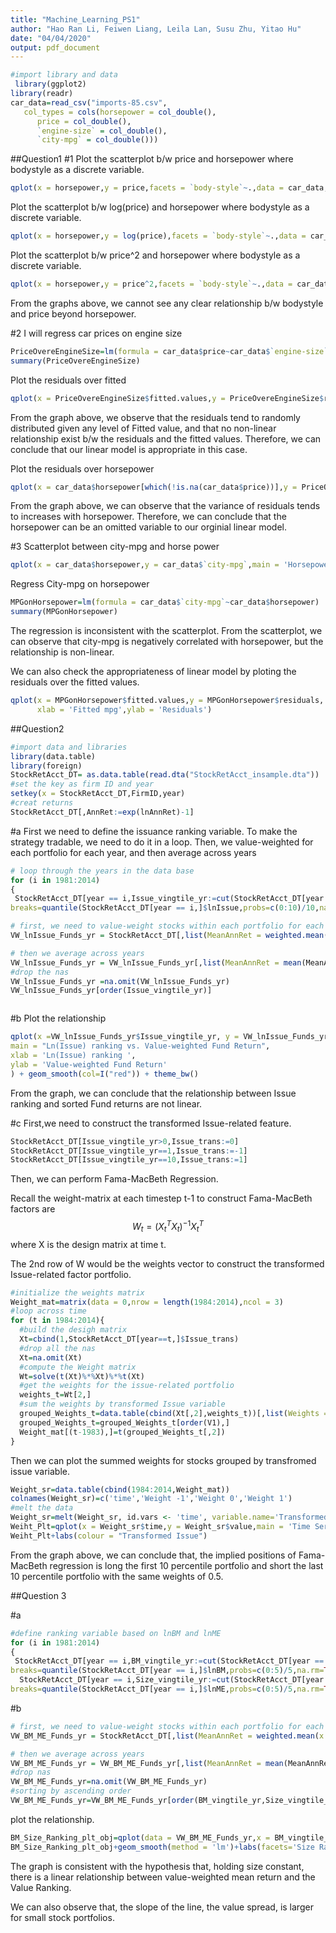 ```yaml
---
title: "Machine_Learning_PS1"
author: "Hao Ran Li, Feiwen Liang, Leila Lan, Susu Zhu, Yitao Hu"
date: "04/04/2020"
output: pdf_document
---
```


```r
#import library and data 
 library(ggplot2)
library(readr)
car_data=read_csv("imports-85.csv", 
   col_types = cols(horsepower = col_double(), 
      price = col_double(),
      `engine-size` = col_double(),
      `city-mpg` = col_double()))
```
##Question1
#1
Plot the scatterplot b/w price and horsepower where bodystyle as a discrete variable.



```r
qplot(x = horsepower,y = price,facets = `body-style`~.,data = car_data,main = "Price vs. Horsepower",xlab = 'Horsepower',ylab = 'Price')+geom_smooth(method = 'lm')+theme_bw()
```



Plot the scatterplot b/w log(price) and horsepower where bodystyle as a discrete variable.
```r
qplot(x = horsepower,y = log(price),facets = `body-style`~.,data = car_data,main = "log(Price) vs. Horsepower",xlab = 'Horsepower',ylab = 'log(Price)')+geom_smooth(method = 'lm')+theme_bw()
```



Plot the scatterplot b/w price^2 and horsepower where bodystyle as a discrete variable.
```r
qplot(x = horsepower,y = price^2,facets = `body-style`~.,data = car_data,main = "Price^2 vs. Horsepower",xlab = 'Horsepower',ylab = 'Price^2')+geom_smooth(method = 'lm')+theme_bw()
```

From the graphs above, we cannot see any clear relationship b/w bodystyle and price beyond horsepower. 

#2
I will regress car prices on engine size 

```r
PriceOvereEngineSize=lm(formula = car_data$price~car_data$`engine-size`)
summary(PriceOvereEngineSize)
```
Plot the residuals over fitted 

```r
qplot(x = PriceOvereEngineSize$fitted.values,y = PriceOvereEngineSize$residuals,main = 'Residuals V.S. Fitted Value of Car Prices',xlab = 'Fitted Value of Car Prices',ylab = 'Residuals')
```
From the graph above, we observe that the residuals tend to randomly distributed given any level of Fitted value, and that no non-linear relationship exist b/w the residuals and the fitted values. Therefore, we can conclude that our linear model is appropriate in this case. 

Plot the residuals over horsepower
```r
qplot(x = car_data$horsepower[which(!is.na(car_data$price))],y = PriceOvereEngineSize$residuals,main = 'Residuals V.S. horsepower',xlab = 'horsepower',ylab = 'Residuals')
```
From the graph above, we can observe that the variance of residuals tends to increases with horsepower. Therefore, we can conclude that the horsepower can be an omitted variable to our orginial linear model. 

#3
Scatterplot between city-mpg and horse power

```r
qplot(x = car_data$horsepower,y = car_data$`city-mpg`,main = 'Horsepower V.S. City-mpg',xlab = 'Horsepower',ylab = 'City-mpg')
```

Regress City-mpg on horsepower
```r
MPGonHorsepower=lm(formula = car_data$`city-mpg`~car_data$horsepower)
summary(MPGonHorsepower)
```

The regression is inconsistent with the scatterplot. From the scatterplot, we can observe that city-mpg is negatively correlated with horsepower, but the relationship is non-linear. 

We can also check the appropriateness of linear model by ploting the residuals over the fitted values.

```r
qplot(x = MPGonHorsepower$fitted.values,y = MPGonHorsepower$residuals,
      xlab = 'Fitted mpg',ylab = 'Residuals')
```




##Question2 

```r
#import data and libraries
library(data.table)
library(foreign)
StockRetAcct_DT= as.data.table(read.dta("StockRetAcct_insample.dta"))
#set the key as firm ID and year 
setkey(x = StockRetAcct_DT,FirmID,year)
#creat returns
StockRetAcct_DT[,AnnRet:=exp(lnAnnRet)-1]
```

#a
First we need to define the issuance ranking variable. To make the strategy tradable, we need to do it in a loop.
Then, we value-weighted for each portfolio for each year, and then average across years
```r
# loop through the years in the data base 
for (i in 1981:2014)
{
 StockRetAcct_DT[year == i,Issue_vingtile_yr:=cut(StockRetAcct_DT[year == i,]$lnIssue,
breaks=quantile(StockRetAcct_DT[year == i,]$lnIssue,probs=c(0:10)/10,na.rm=TRUE), include.lowest=TRUE, labels=FALSE)] }

# first, we need to value-weight stocks within each portfolio for each year
VW_lnIssue_Funds_yr = StockRetAcct_DT[,list(MeanAnnRet = weighted.mean(x = AnnRet,w = MEwt)), by = list(Issue_vingtile_yr, year)]  

# then we average across years
VW_lnIssue_Funds_yr = VW_lnIssue_Funds_yr[,list(MeanAnnRet = mean(MeanAnnRet)), by = Issue_vingtile_yr]
#drop the nas
VW_lnIssue_Funds_yr =na.omit(VW_lnIssue_Funds_yr)
VW_lnIssue_Funds_yr[order(Issue_vingtile_yr)]
```
```r

```


#b 
Plot the relationship
```r
qplot(x =VW_lnIssue_Funds_yr$Issue_vingtile_yr, y = VW_lnIssue_Funds_yr$MeanAnnRet,na.rm = TRUE,
main = "Ln(Issue) ranking vs. Value-weighted Fund Return",
xlab = 'Ln(Issue) ranking ',
ylab = 'Value-weighted Fund Return'
) + geom_smooth(col=I("red")) + theme_bw()
```

From the graph, we can conclude that the relationship between Issue ranking and sorted Fund returns are not linear.

#c 
First,we need to construct the transformed Issue-related feature.
```r
StockRetAcct_DT[Issue_vingtile_yr>0,Issue_trans:=0]
StockRetAcct_DT[Issue_vingtile_yr==1,Issue_trans:=-1]
StockRetAcct_DT[Issue_vingtile_yr==10,Issue_trans:=1]
```

Then, we can perform Fama-MacBeth Regression.

Recall the weight-matrix at each timestep t-1 to construct Fama-MacBeth factors are 
$$W_{t}=(X_t^TX_t)^{-1}X_t^T$$
where X is the design matrix at time t. 

The 2nd row of W would be the weights vector to construct the transformed Issue-related factor portfolio. 

```r
#initialize the weights matrix
Weight_mat=matrix(data = 0,nrow = length(1984:2014),ncol = 3)
#loop across time 
for (t in 1984:2014){
  #build the desigh matrix
  Xt=cbind(1,StockRetAcct_DT[year==t,]$Issue_trans)
  #drop all the nas
  Xt=na.omit(Xt)
  #compute the Weight matrix 
  Wt=solve(t(Xt)%*%Xt)%*%t(Xt)
  #get the weights for the issue-related portfolio
  weights_t=Wt[2,]
  #sum the weights by transformed Issue variable
  grouped_Weights_t=data.table(cbind(Xt[,2],weights_t))[,list(Weights = sum(weights_t)), by = V1]
  grouped_Weights_t=grouped_Weights_t[order(V1),]
  Weight_mat[(t-1983),]=t(grouped_Weights_t[,2])
}
```

Then we can plot the summed weights for stocks grouped by transfromed issue variable.
```r
Weight_sr=data.table(cbind(1984:2014,Weight_mat))
colnames(Weight_sr)=c('time','Weight -1','Weight 0','Weight 1')
#melt the data
Weight_sr=melt(Weight_sr, id.vars <- 'time', variable.name='Transformed_issue')
Weiht_Plt=qplot(x = Weight_sr$time,y = Weight_sr$value,main = 'Time Series of Weights by Issue',xlab = 'Time',ylab = 'Weight')+geom_line(aes(colour=Weight_sr$Transformed_issue))
Weiht_Plt+labs(colour = "Transformed Issue")
```

From the graph above, we can conclude that, the implied positions of Fama-MacBeth regression is long the first 10 percentile portfolio and short the last 10 percentile portfolio with the same weights of 0.5.

##Question 3

#a

```r
#define ranking variable based on lnBM and lnME
for (i in 1981:2014)
{
 StockRetAcct_DT[year == i,BM_vingtile_yr:=cut(StockRetAcct_DT[year == i,]$lnBM,
breaks=quantile(StockRetAcct_DT[year == i,]$lnBM,probs=c(0:5)/5,na.rm=TRUE), include.lowest=TRUE, labels=FALSE)] 
  StockRetAcct_DT[year == i,Size_vingtile_yr:=cut(StockRetAcct_DT[year == i,]$lnME,
breaks=quantile(StockRetAcct_DT[year == i,]$lnME,probs=c(0:5)/5,na.rm=TRUE), include.lowest=TRUE, labels=FALSE)] }
```

#b
```r
# first, we need to value-weight stocks within each portfolio for each year
VW_BM_ME_Funds_yr = StockRetAcct_DT[,list(MeanAnnRet = weighted.mean(x = AnnRet,w = MEwt)), by = list(BM_vingtile_yr, Size_vingtile_yr,year)]  

# then we average across years
VW_BM_ME_Funds_yr = VW_BM_ME_Funds_yr[,list(MeanAnnRet = mean(MeanAnnRet)), by = list(BM_vingtile_yr, Size_vingtile_yr)]
#drop nas
VW_BM_ME_Funds_yr=na.omit(VW_BM_ME_Funds_yr)
#sorting by ascending order
VW_BM_ME_Funds_yr=VW_BM_ME_Funds_yr[order(BM_vingtile_yr,Size_vingtile_yr)]
```
plot the relationship.
```r
BM_Size_Ranking_plt_obj=qplot(data = VW_BM_ME_Funds_yr,x = BM_vingtile_yr,y = MeanAnnRet,facets = Size_vingtile_yr~.,main = 'Mean return for portfolios sorted by BM and Size',xlab = 'Book-to-Market Ranking',ylab = 'Mean Annual Return')
BM_Size_Ranking_plt_obj+geom_smooth(method = 'lm')+labs(facets='Size Ranking')+theme_bw()
```

The graph is consistent with the hypothesis that, holding size constant, there is a linear relationship between value-weighted mean return and the Value Ranking.

We can also observe that, the slope of the line, the value spread, is larger for small stock portfolios. 
